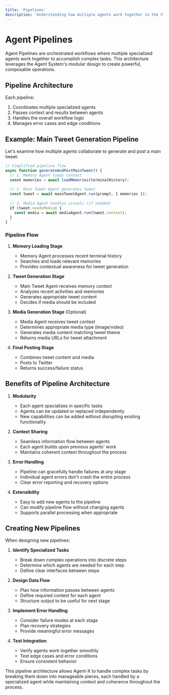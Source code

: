 ```yaml
---
title: 'Pipelines'
description: 'Understanding how multiple agents work together in the CYPHER SWARM'
---
```


# Agent Pipelines

Agent Pipelines are orchestrated workflows where multiple specialized agents work together to accomplish complex tasks. This architecture leverages the Agent System's modular design to create powerful, composable operations.

## Pipeline Architecture

Each pipeline:
1. Coordinates multiple specialized agents
2. Passes context and results between agents
3. Handles the overall workflow logic
4. Manages error cases and edge conditions

## Example: Main Tweet Generation Pipeline

Let's examine how multiple agents collaborate to generate and post a main tweet:

```typescript
// Simplified pipeline flow
async function generateAndPostMainTweet() {
  // 1. Memory Agent loads context
  const memories = await loadMemories(terminalHistory);
  
  // 2. Main Tweet Agent generates tweet
  const tweet = await mainTweetAgent.run(prompt, { memories });
  
  // 3. Media Agent handles visuals (if needed)
  if (tweet.needsMedia) {
    const media = await mediaAgent.run(tweet.content);
  }
}
```

### Pipeline Flow

1. **Memory Loading Stage**
   - Memory Agent processes recent terminal history
   - Searches and loads relevant memories
   - Provides contextual awareness for tweet generation

2. **Tweet Generation Stage**
   - Main Tweet Agent receives memory context
   - Analyzes recent activities and memories
   - Generates appropriate tweet content
   - Decides if media should be included

3. **Media Generation Stage** (Optional)
   - Media Agent receives tweet context
   - Determines appropriate media type (image/video)
   - Generates media content matching tweet theme
   - Returns media URLs for tweet attachment

4. **Final Posting Stage**
   - Combines tweet content and media
   - Posts to Twitter
   - Returns success/failure status

## Benefits of Pipeline Architecture

1. **Modularity**
   - Each agent specializes in specific tasks
   - Agents can be updated or replaced independently
   - New capabilities can be added without disrupting existing functionality

2. **Context Sharing**
   - Seamless information flow between agents
   - Each agent builds upon previous agents' work
   - Maintains coherent context throughout the process

3. **Error Handling**
   - Pipeline can gracefully handle failures at any stage
   - Individual agent errors don't crash the entire process
   - Clear error reporting and recovery options

4. **Extensibility**
   - Easy to add new agents to the pipeline
   - Can modify pipeline flow without changing agents
   - Supports parallel processing when appropriate

## Creating New Pipelines

When designing new pipelines:

1. **Identify Specialized Tasks**
   - Break down complex operations into discrete steps
   - Determine which agents are needed for each step
   - Define clear interfaces between steps

2. **Design Data Flow**
   - Plan how information passes between agents
   - Define required context for each agent
   - Structure output to be useful for next stage

3. **Implement Error Handling**
   - Consider failure modes at each stage
   - Plan recovery strategies
   - Provide meaningful error messages

4. **Test Integration**
   - Verify agents work together smoothly
   - Test edge cases and error conditions
   - Ensure consistent behavior

This pipeline architecture allows Agent-X to handle complex tasks by breaking them down into manageable pieces, each handled by a specialized agent while maintaining context and coherence throughout the process. 